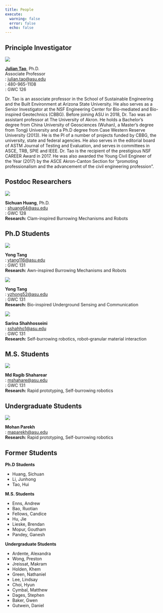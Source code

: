 ```yaml
---
title: People
execute:
  warning: false
  error: false
  echo: false
---
```


## Principle Investigator

::: {layout="[50, 50]"}

![](./img/Julian.jpg){.rounded-circle}

**[Julian Tao](https://isearch.asu.edu/profile/3333500)**, Ph.D.\
Associate Professor\
[]{.bi .bi-envelope-fill}: <julian.tao@asu.edu>\
[]{.bi .bi-telephone-fill}: 480-965-1108\
[]{.bi .bi-geo-alt-fill}: GWC 126
:::

Dr. Tao is an associate professor in the School of Sustainable Engineering and the Built Environment at Arizona State University. He also serves as a Senior Investigator at the NSF Engineering Center for Bio-mediated and Bio-inspired Geotechnics (CBBG). Before joining ASU in 2018, Dr. Tao was an assistant professor at The University of Akron. He holds a Bachelor's degree from China University of Geosciences (Wuhan), a Master's degree from Tongji University and a Ph.D degree from Case Western Reserve University (2013). He is the PI of a number of projects funded by CBBG, the university, state and federal agencies. He also serves in the editorial board of ASTM Journal of Testing and Evaluation, and serves in committees in ASCE, TRB, SPIE and IEEE. Dr. Tao is the recipient of the prestigious NSF CAREER Award in 2017. He was also awarded the Young Civil Engineer of the Year (2017) by the ASCE Akron-Canton Section for “promoting professionalism and the advancement of the civil engineering profession”.

## Postdoc Researchers
::: {layout="[30, 70]"}
![](img/sichuan.png){.rounded-circle}

**Sichuan Huang**, Ph.D.\
[]{.bi .bi-envelope-fill}: <shuang64@asu.edu>\
[]{.bi .bi-geo-alt-fill}: GWC 128\
**Research:** Clam-inspired Burrowing Mechanisms and Robots
:::

## Ph.D Students

::: {layout="[30, 70]"}
![](img/yong.png){.rounded-circle}

**Yong Tang**\
[]{.bi .bi-envelope-fill}: <ytang116@asu.edu>\
[]{.bi .bi-geo-alt-fill}: GWC 131\
**Research:** Awn-inspired Burrowing Mechanisms and Robots
:::

::: {layout="[30, 70]"}
![](img/yi.png){.rounded-circle}

**Yong Tang**\
[]{.bi .bi-envelope-fill}: <yzhong52@asu.edu>\
[]{.bi .bi-geo-alt-fill}: GWC 131\
**Research:** Bio-inspired Underground Sensing and Communication
:::

::: {layout="[30, 70]"}
![](img/sundevil.png){.rounded-circle}

**Sarina Shahhosseini**\
[]{.bi .bi-envelope-fill}: <sshahho1@asu.edu>\
[]{.bi .bi-geo-alt-fill}: GWC 131\
**Research:** Self-burrowing robotics, robot--granular material interaction 
:::

## M.S. Students

::: {layout="[30, 70]"}
![](img/sundevil.png){.rounded-circle}

**Md Ragib Shaharear**\
[]{.bi .bi-envelope-fill}: <mshahare@asu.edu>\
[]{.bi .bi-geo-alt-fill}: GWC 131\
**Research:** Rapid prototyping, Self-burrowing robotics
:::

## Undergraduate Students

::: {layout="[30, 70]"}
![](img/sundevil.png){.rounded-circle}

**Mohan Parekh**\
[]{.bi .bi-envelope-fill}: <maparekh@asu.edu>\
**Research:** Rapid prototyping, Self-burrowing robotics
:::

## Former Students


::: {layout-ncol=3}

::: {}
**Ph.D Students**

* Huang, Sichuan
* Li, Junhong
* Tao, Hui
:::

::: {}
**M.S. Students**

* Enns, Andrew
* Bao, Ruotian
* Fellows, Candice
* Hu, Jie
* Lieske, Brendan
* Mopur, Goutham
* Pandey, Ganesh
:::

::: {}
**Undergraduate Students**

* Ardente, Alexandra 
* Wong, Preston
* Jreissat, Makram
* Holden, Khem
* Green, Nathaniel
* Lee, Lindsay
* Choi, Hyun
* Cymbal, Matthew
* Dages, Stephen
* Baker, Gwen
* Gutwein, Daniel
:::
:::
